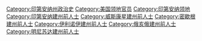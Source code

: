 [[Category:印第安纳州政治史|Category:印第安纳州政治史]]
[[Category:美国领地官员|Category:美国领地官员]]
[[Category:印第安纳领地|Category:印第安纳领地]]
[[Category:印第安纳建州前人士|Category:印第安纳建州前人士]]
[[Category:威斯康星建州前人士|Category:威斯康星建州前人士]]
[[Category:密歇根建州前人士|Category:密歇根建州前人士]]
[[Category:伊利诺伊建州前人士|Category:伊利诺伊建州前人士]]
[[Category:俄亥俄建州前人士|Category:俄亥俄建州前人士]]
[[Category:明尼苏达建州前人士|Category:明尼苏达建州前人士]]